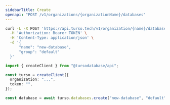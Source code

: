 ```yaml
---
sidebarTitle: Create
openapi: "POST /v1/organizations/{organizationName}/databases"
---
```


<RequestExample>

```bash cURL
curl -L -X POST 'https://api.turso.tech/v1/organization/{name}/databases' \
  -H 'Authorization: Bearer TOKEN' \
  -H 'Content-Type: application/json' \
  -d '{
      "name": "new-database",
      "group": "default"
  }'
```

```ts Node.js
import { createClient } from "@tursodatabase/api";

const turso = createClient({
  organization: "...",
  token: "",
});

const database = await turso.databases.create("new-database", "default");
```

</RequestExample>

